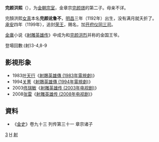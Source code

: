 '''完颜洪熙'''（{{bd|1192年||1193年||catIdx=W}}），为[[金朝|金朝]][[宗室|宗室]]，金章宗[[完颜璟|完颜璟]]的第二子。母亲不详。

完顏洪熙[[女真|女真]]本名'''完颜讹鲁不'''，[[明昌|明昌]]三年（1192年）出生，没有满月就夭折了。[[承安_(金朝)|承安]]四年（1199年），追封[[荣王|荣王]]，赐名，加[[开府仪同三司|开府仪同三司]]。

[[金庸|金庸]]小说《[[射雕英雄传|射雕英雄传]]》中成为和[[完颜洪烈|完颜洪烈]]并称的金国王爷。

登場回數:(射)3-4,8-9

==影視形象==
* 1983[[叶天行|叶天行]]《[[射鵰英雄傳_(1983年電視劇)|射鵰英雄傳 (1983年電視劇)]]》
* 1994[[关菁|关菁]]《[[射鵰英雄傳_(1994年電視劇)|射鵰英雄傳 (1994年電視劇)]]》
* 2003[[佟瑞敏|佟瑞敏]]《[[射雕英雄传_(2003年电视剧)|射雕英雄传 (2003年电视剧)]]》
* 2008[[张雷|张雷]]《[[射雕英雄传_(2008年电视剧)|射雕英雄传 (2008年电视剧)]]》

== 資料 ==
*《[[金史|金史]]》卷九十三 列传第三十一 章宗诸子

[[Category:金章宗皇子|3]]
[[Category:完顏氏|H]]
[[Category:金庸筆下真實人物|射]]